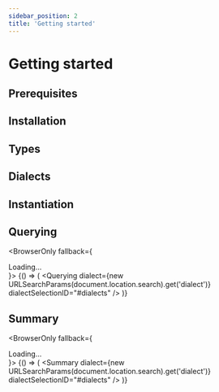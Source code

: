 ```yaml
---
sidebar_position: 2
title: 'Getting started'
---
```



# Getting started

## Prerequisites

<Prerequisites />

## Installation

<Installation />

## Types

<Types />

## Dialects

<Dialects
  packageManagerSearchParam="package-manager"
  packageManagerSelectionID="installation"
/>

## Instantiation

<Instantiation
  dialectSearchParam="dialect"
  dialectSelectionID="dialects"
  packageManagerSearchParam="package-manager"
  packageManagerSelectionID="installation"
/>

## Querying

<BrowserOnly fallback={<div>Loading...</div>}>
  {() => (
    <Querying
      dialect={new URLSearchParams(document.location.search).get('dialect')}
      dialectSelectionID="#dialects"
    />
  )}
</BrowserOnly>

## Summary

<BrowserOnly fallback={<div>Loading...</div>}>
  {() => (
    <Summary
      dialect={new URLSearchParams(document.location.search).get('dialect')}
      dialectSelectionID="#dialects"
    />
  )}
</BrowserOnly>
